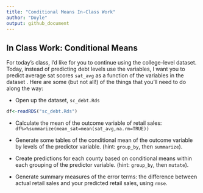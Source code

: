 ```yaml
---
title: "Conditional Means In-Class Work"
author: "Doyle"
output: github_document
---
```


In Class Work: Conditional Means
---------------------------------

For today's class, I'd like for you to continue using the college-level dataset. Today, instead of predicting debt levels use the variables, I want you to predict average sat scores `sat_avg` as a function of the variables in the dataset . Here are some (but not all!) of the things that you'll need to do along the way:

* Open up the dataset, `sc_debt.Rds`

```r
df<-readRDS("sc_debt.Rds")
```

* Calculate the mean of the outcome variable of retail sales: `df%>%summarize(mean_sat=mean(sat_avg,na.rm=TRUE))`

* Generate some tables of the conditional mean of the outcome variable by levels of the predictor variable. (hint: `group_by`, then `summarize`).

* Create predictions for each county based on conditional means within each grouping of the predictor variable.  (hint: `group_by`, then `mutate`).

* Generate summary measures of the error terms: the difference between actual retail sales and your predicted retail sales, using `rmse`.

